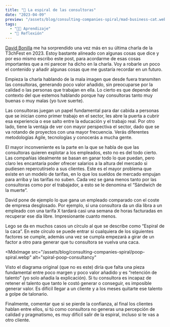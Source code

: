 ```yaml
---
title: "🐚 La espiral de las consultoras"
date: "2023-04-09"
preview: "/assets/blog/consulting-companies-spiral/mad-business-cat.webp"
tags:
  - "👨‍💻 Aprendizaje"
  - "🧠 Reflexión"
---
```


[David Bonilla](https://www.linkedin.com/in/dbonillaf/?originalSubdomain=es) me
ha sorprendido una vez más en su última charla de la T3chFest en 2023. Estoy
bastante alineado con algunas cosas que dice y por eso mismo escribo este post,
para acordarme de esas cosas importantes que a mi parecer ha dicho en la charla.
Voy a robarle un poco el contenido y añadir algunas cosas que me gustaría
recordar en un futuro.

Empieza la charla hablando de la mala imagen que desde fuera transmiten las
consultoras, generando poco valor añadido, sin preocuparse por la calidad o las
personas que trabajan en ella. Lo cierto es que depende del contexto del que
estemos hablando porque hay consultoras tanto muy buenas o muy malas (yo tuve
suerte).

Las consultoras juegan un papel fundamental para dar cabida a personas que se
inician como primer trabajo en el sector, les abre la puerta a cubrir esa
experiencia o ese salto entre la educación y el trabajo real. Por otro lado,
tiene la ventaja de ver con mayor perspectiva el sector, dado que se va rotando
de proyectos con una mayor frecuencia. Verás diferentes metodologías Agile,
tecnologías y conocerás a mucha gente.

El mayor inconveniente es la parte en la que se habla de que las consultoras
quieren explotar a los empleados, esto no es del todo cierto. Las compañías
idealmente se basan en ganar todo lo que puedan, pero claro les encantaría poder
ofrecer salarios a la altura del mercado si pudiesen repercutírselo a sus
clientes. Este es el mayor problema que existe en un modelo de tarifas, en lo
que los sueldos de mercado empujan para arriba y las tarifas no suben. Cada vez
se gana menos tanto por las consultoras como por el trabajador, a esto se le
denomina el “Sándwich de la muerte”.

David pone de ejemplo lo que gana un empleado comparado con el coste de empresa
desglosado. Por ejemplo, si una consultora da un día libra a un empleado con una
tarifa X tardará casi una semana de horas facturadas en recuperar ese día libre.
Impresionante cuanto menos.

Lego se da en muchos casos un círculo al que se describe como “Espiral de la
caca”. En este círculo se puede entrar si cualquiera de los siguientes factores
se cumple, además una vez se cumpla empezará a girar de un factor a otro para
generar que tu consultora se vuelva una caca.

<MdxImage
  src="/assets/blog/consulting-companies-spiral/poop-spiral.webp"
  alt="spiral-poop-consultancy"
></MdxImage>

Visto el diagrama original (que no es este) diría que falta una pieza
fundamental entre poco margen y poco valor añadido y es “retención de talento”
(yo solo añadía la explicación). Si tu consultora es incapaz de retener el
talento que tanto le costó generar o conseguir, es imposible generar valor. Es
difícil llegar a un cliente y a los meses quitarte ese talento a golpe de
talonario.

Finalmente, comentar que si se pierde la confianza, al final los clientes hablan
entre ellos, si tú como consultora no generas una percepción de calidad y
pragmatismo, es muy difícil salir de la espiral, incluso si te vas a otro
cliente.
